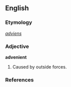==English==

===Etymology===
{{etyl|la}} ''[[adviens]]''

===Adjective===
'''advenient'''

# {{obsolete}} Caused by outside forces.

===References===
{{R:1913}}